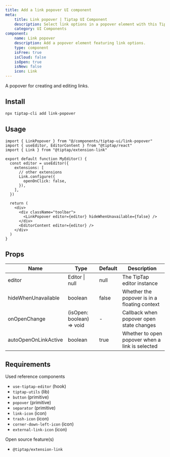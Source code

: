 ```yaml
---
title: Add a link popover UI component
meta:
    title: Link popover | Tiptap UI Component
    description: Select link options in a popover element with this Tiptap UI component. More in our documentation
    category: UI Components
component:
    name: Link popover
    description: Add a popover element featuring link options.
    type: component
    isFree: true
    isCloud: false
    isOpen: true
    isNew: false
    icon: Link
---
```


A popover for creating and editing links.

<CodeDemo isSmall src="https://template.tiptap.dev/preview/tiptap-ui/link-popover" />

## Install

```bash
npx tiptap-cli add link-popover
```

## Usage

```tsx
import { LinkPopover } from "@/components/tiptap-ui/link-popover"
import { useEditor, EditorContent } from "@tiptap/react"
import { Link } from "@tiptap/extension-link"

export default function MyEditor() {
  const editor = useEditor({
    extensions: [
      // other extensions
      Link.configure({
        openOnClick: false,
      }),
    ],
  })

  return (
    <div>
      <div className="toolbar">
        <LinkPopover editor={editor} hideWhenUnavailable={false} />
      </div>
      <EditorContent editor={editor} />
    </div>
  )
}
```

## Props

| Name                 | Type                      | Default | Description                                     |
| -------------------- | ------------------------- | ------- | ----------------------------------------------- |
| editor               | Editor \| null            | null    | The TipTap editor instance                      |
| hideWhenUnavailable  | boolean                   | false   | Whether the popover is in a floating context    |
| onOpenChange         | (isOpen: boolean) => void | -       | Callback when popover open state changes        |
| autoOpenOnLinkActive | boolean                   | true    | Whether to open popover when a link is selected |

## Requirements

Used reference components

- `use-tiptap-editor` (hook)
- `tiptap-utils` (lib)
- `button` (primitive)
- `popover` (primitive)
- `separator` (primitive)
- `link-icon` (icon)
- `trash-icon` (icon)
- `corner-down-left-icon` (icon)
- `external-link-icon` (icon)

Open source feature(s)

- `@tiptap/extension-link`